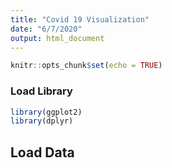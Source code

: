 ```yaml
---
title: "Covid 19 Visualization"
date: "6/7/2020"
output: html_document
---
```


```r
knitr::opts_chunk$set(echo = TRUE)
```


### Load Library

```r
library(ggplot2)
library(dplyr)
```


## Load Data

```r

```


